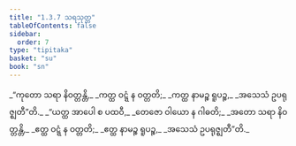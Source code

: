```yaml
---
title: "1.3.7 သရသုတ္တ"
tableOfContents: false
sidebar:
  order: 7
type: "tipitaka"
basket: "su"
book: "sn"
---
```



<DynamicBreadcrumb />

<Division number="27" book="sn" e="ch" v="18" p="283">

<Paragraph number="115" type="verses" book="sn">
_“ကုတော သရာ နိဝတ္တန္တိ,_  
_ကတ္ထ ဝဋ္ဋံ န ဝတ္တတိ;_  
_ကတ္ထ နာမဉ္စ ရူပဉ္စ,_  
_အသေသံ ဥပရုဇ္ဈတီ”တိ._  

</Paragraph>

<Paragraph number="116" type="verses" book="sn">
_“ယတ္ထ အာပေါ စ ပထဝီ,_  
_တေဇော ဝါယော န ဂါဓတိ;_  
_အတော သရာ နိဝတ္တန္တိ,_  
_ဧတ္ထ ဝဋ္ဋံ န ဝတ္တတိ;_  
_ဧတ္ထ နာမဉ္စ ရူပဉ္စ,_  
_အသေသံ ဥပရုဇ္ဈတီ”တိ._
</Paragraph>
</Division>